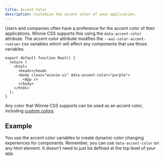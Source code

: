 ```yaml
---
title: Accent Color
description: Customize the accent color of your application.
---
```




Users and companies often have a preference for the accent color of their applications. Winnie CSS supports this using the `data-accent-color` attribute. The accent color attribute modifies the `--wui-color-accent-<value>` css variables which will affect any components that use those variables.

```tsx title="root.tsx" ins="class="winnie-ui"" ins="data-accent-color="purple""
export default function Root() {
  return (
    <html>
      <head></head>
      <body class="winnie-ui" data-accent-color="purple">
        <App />
      </body>
    </html>
  );
}
```

Any color that Winnie CSS supports can be used as an accent color, including [custom colors](http://localhost:4321/css/docs/reference/color#customizing-colors).

## Example

You use the accent color variables to create dynamic color changing experiences for components. Remember, you can use `data-accent-color` on any html element. It doesn't need to just be defined at the top level of your app.

<Demo tsx={accentColorExampleTsx} css={accentColorExampleCss}>
  <AccentColorExample client:only />
</Demo>
